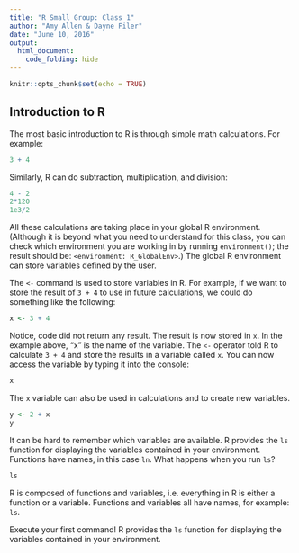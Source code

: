 ```yaml
---
title: "R Small Group: Class 1"
author: "Amy Allen & Dayne Filer"
date: "June 10, 2016"
output: 
  html_document:
    code_folding: hide
---
```


```r
knitr::opts_chunk$set(echo = TRUE)
```

## Introduction to R
The most basic introduction to R is through simple math calculations. For example:

```r
3 + 4
```

Similarly, R can do subtraction, multiplication, and division:

```r
4 - 2
2*120
1e3/2
```

All these calculations are taking place in your global R environment. (Although it is beyond what you need to understand for this class, you can check which environment you are working in by running `environment()`; the result should be: `<environment: R_GlobalEnv>`.) The global R environment can store variables defined by the user.

The `<-` command is used to store variables in R. For example, if we want to store the result of `3 + 4` to use in future calculations, we could do something like the following:

```r
x <- 3 + 4
```

Notice, code did not return any result. The result is now stored in `x`. In the example above, "x" is the name of the variable. The `<-` operator told R to calculate `3 + 4` and store the results in a variable called `x`. You can now access the variable by typing it into the console:

```r
x
```

The `x` variable can also be used in calculations and to create new variables.

```r
y <- 2 + x
y
```

It can be hard to remember which variables are available. R provides the `ls` function for displaying the variables contained in your environment. Functions have names, in this case `ln`. What happens when you run `ls`? 

```r
ls
```


R is composed of functions and variables, i.e. everything in R is either a function or a variable. Functions and variables all have names, for example: `ls`. 

Execute your first command! R provides the `ls` function for displaying the variables contained in your environment. 


